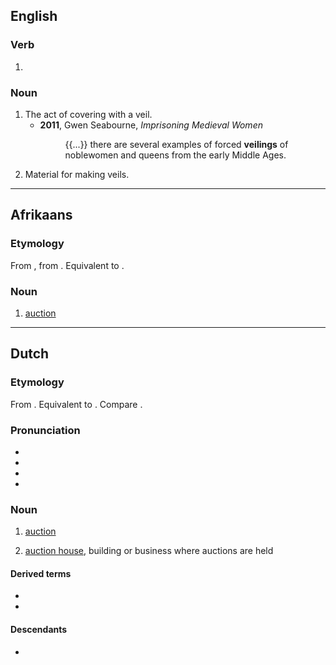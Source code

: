 ==English==

===Verb===
{{head|en|verb form}}

# {{present participle of|veil|lang=en|nocat=1}}

===Noun===
{{en-noun|~}}

# The act of covering with a veil.
#* '''2011''', Gwen Seabourne, ''Imprisoning Medieval Women''
#*: {{...}} there are several examples of forced '''veilings''' of noblewomen and queens from the early Middle Ages.
# Material for making veils.

----

==Afrikaans==

===Etymology===
From {{inh|af|nl|veiling}}, from {{inh|af|dum|veilinge}}. Equivalent to {{suffix|af|veil|ing}}.

===Noun===
{{af-noun|s}}

# [[auction]]

----

==Dutch==
{{wikipedia|lang=nl}}

===Etymology===
From {{inh|nl|dum|veilinge}}. Equivalent to {{suffix|nl|veilen|ing}}. Compare {{cog|fy|feiling}}.

===Pronunciation===
* {{IPA|lang=nl|/ˈvɛi̯.lɪŋ/}}
* {{audio|Nl-veiling.ogg|Audio|lang=nl}}
* {{hyphenation|vei|ling|lang=nl}}
* {{rhyme|lang=nl|ɛi̯lɪŋ}}

===Noun===
{{nl-noun|f|-en|veilinkje}}

# [[auction]] {{q|concrete and abstract}}
#: {{syn|nl|venditie|vendu}}
# [[auction house]], building or business where auctions are held
#: {{syn|nl|venduhuis}}

====Derived terms====
* {{l|nl|bloemenveiling}}
* {{l|nl|veilinghuis}}

====Descendants====
* {{desc|af|veiling}}